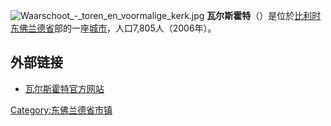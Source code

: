 {{Unreferenced|time=2018-08-11T12:55:30+00:00}}
[[File:Waarschoot_-_toren_en_voormalige_kerk.jpg|thumb]]
'''瓦尔斯霍特'''（{{lang-nl|Waarschoot}}）是位於[[比利时|比利时]][[东佛兰德省|东佛兰德省]]部的一座[[城市|城市]]，人口7,805人（2006年）。

== 外部链接 ==
* [http://www.waarschoot.be/ 瓦尔斯霍特官方网站] {{Wayback|url=http://www.waarschoot.be/ |date=20190505045019 }}

{{东佛兰德省市区}}

{{DEFAULTSORT:Waarschoot}}
{{Belgium-geo-stub}}

[[Category:东佛兰德省市镇|Category:东佛兰德省市镇]]